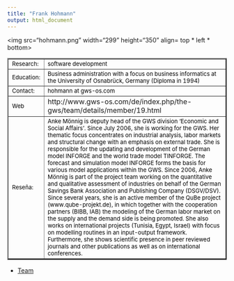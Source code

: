 ```yaml
---
title: "Frank Hohmann"
output: html_document
---
```

<html>
<body>
 
<img src="hohmann.png" width="299" height="350" align= top * left * bottom>

<table border="2">

<tr>
<td> <font size="2" color="black"> Research:</font>
 </td>

<td> <font size="2" color="black"> software development  </font></td>

<tr>

<td> <font size="2" color="black"> Education:</font>
 </td>

<td> <font size="2" color="black"> Business administration with a focus on business informatics at the University of Osnabrück, Germany (Diploma in 1994)  </font>
</td>

</tr>

<tr>
<td> <font size="2" color="black"> Contact:</font> </td>

<td> <font size="2" color="black"> hohmann at gws-os.com </font> </td>

</tr>

<tr> 
<td > <font size="2" color="black">  Web </font> </td> 
<td> http://www.gws-os.com/de/index.php/the-gws/team/details/member/19.html </td>

<tr>
<td> 
<font size="2" color="black"> Reseña: </font> </td>
<td><font size="2" color="black"> 
Anke Mönnig is deputy head of the GWS division ‘Economic and Social Affairs’. Since July 2006, she is working for the GWS. Her thematic focus concentrates on industrial analysis, labor markets and structural change with an emphasis on external trade. She is responsible for the updating and development of the German model INFORGE and the world trade model TINFORGE. The forecast and simulation model INFORGE forms the basis for various model applications within the GWS. Since 2006, Anke Mönnig is part of the project team working on the quantitative and qualitative assessment of industries on behalf of the German Savings Bank Association and Publishing Company (DSGV/DSV). Since several years, she is an active member of the QuBe project (www.qube-projekt.de), in which together with the cooperation partners (BIBB, IAB) the modeling of the German labor market on the supply and the demand side is being promoted. She also works on international projects (Tunisia, Egypt, Israel) with focus on modelling routines in an input-output framework. Furthermore, she shows scientific presence in peer reviewed journals and other publications as well as on international conferences. 
 </font>
</td>
</tr>
</tr>


</table> 

- <a href="equipo.html"> Team </a>

</body>


</html>